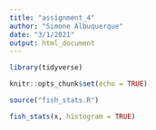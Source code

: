 ```yaml
---
title: "assignment_4"
author: "Simone Albuquerque"
date: "3/1/2021"
output: html_document
---
```


```r
library(tidyverse)
```

```r
knitr::opts_chunk$set(echo = TRUE)

source("fish_stats.R")

fish_stats(x, histogram = TRUE)
```
